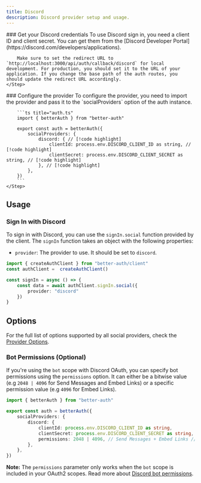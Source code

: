 ```yaml
---
title: Discord
description: Discord provider setup and usage.
---
```


<Steps>
    <Step> 
        ### Get your Discord credentials
        To use Discord sign in, you need a client ID and client secret. You can get them from the [Discord Developer Portal](https://discord.com/developers/applications).

        Make sure to set the redirect URL to `http://localhost:3000/api/auth/callback/discord` for local development. For production, you should set it to the URL of your application. If you change the base path of the auth routes, you should update the redirect URL accordingly.
    </Step>

  <Step>
        ### Configure the provider
        To configure the provider, you need to import the provider and pass it to the `socialProviders` option of the auth instance.

        ```ts title="auth.ts" 
        import { betterAuth } from "better-auth"
        
        export const auth = betterAuth({ 
            socialProviders: {
                discord: { // [!code highlight]
                    clientId: process.env.DISCORD_CLIENT_ID as string, // [!code highlight]
                    clientSecret: process.env.DISCORD_CLIENT_SECRET as string, // [!code highlight]
                }, // [!code highlight]
            },
        })
        ```
    </Step>
</Steps>

## Usage

### Sign In with Discord 

To sign in with Discord, you can use the `signIn.social` function provided by the client. The `signIn` function takes an object with the following properties:
- `provider`: The provider to use. It should be set to `discord`.

```ts title="auth-client.ts"
import { createAuthClient } from "better-auth/client"
const authClient =  createAuthClient()

const signIn = async () => {
    const data = await authClient.signIn.social({
        provider: "discord"
    })
}
```

## Options

For the full list of options supported by all social providers, check the [Provider Options](/docs/concepts/oauth#provider-options).

### Bot Permissions (Optional)

If you're using the `bot` scope with Discord OAuth, you can specify bot permissions using the `permissions` option. It can either be a bitwise value (e.g `2048 | 4096` for Send Messages and Embed Links) or a specific permission value (e.g `4096` for Embed Links).

```ts title="auth.ts" 
import { betterAuth } from "better-auth"

export const auth = betterAuth({ 
    socialProviders: {
        discord: {
            clientId: process.env.DISCORD_CLIENT_ID as string,
            clientSecret: process.env.DISCORD_CLIENT_SECRET as string,
            permissions: 2048 | 4096, // Send Messages + Embed Links // [!code highlight]
        }, 
    },
})
```

**Note:** The `permissions` parameter only works when the `bot` scope is included in your OAuth2 scopes. Read more about [Discord bot permissions](https://discord.com/developers/docs/topics/permissions).
